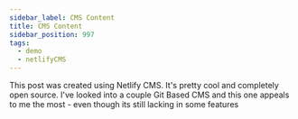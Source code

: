 ```yaml
---
sidebar_label: CMS Content
title: CMS Content
sidebar_position: 997
tags:
  - demo
  - netlifyCMS
---
```


This post was created using Netlify CMS. It's pretty cool and completely open source. I've looked into a couple Git Based CMS and this one appeals to me the most - even though its still lacking in some features

<PartialExample name='Nigel' />
